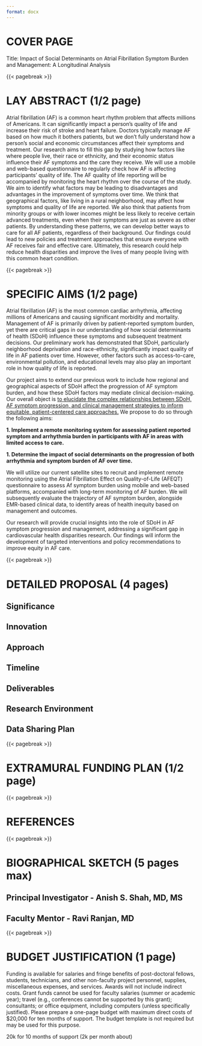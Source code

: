 ```yaml
---
format: docx
---
```


# COVER PAGE 

Title: Impact of Social Determinants on Atrial Fibrillation Symptom Burden and Management: A Longitudinal Analysis

{{< pagebreak >}}

# LAY ABSTRACT (1/2 page)

Atrial fibrillation (AF) is a common heart rhythm problem that affects millions of Americans. 
It can significantly impact a person's quality of life and increase their risk of stroke and heart failure. 
Doctors typically manage AF based on how much it bothers patients, but we don't fully understand how a person's social and economic circumstances affect their symptoms and treatment.
Our research aims to fill this gap by studying how factors like where people live, their race or ethnicity, and their economic status influence their AF symptoms and the care they receive. 
We will use a mobile and web-based questionnaire to regularly check how AF is affecting participants' quality of life.
The AF quality of life reporting will be accompanied by monitoring the heart rhythm over the course of the study. 
We aim to identify what factors may be leading to disadvantages and advantages in the improvement of symptoms over time.
We think that geographical factors, like living in a rural neighborhood, may affect how symptoms and quality of life are reported.
We also think that patients from minority groups or with lower incomes might be less likely to receive certain advanced treatments, even when their symptoms are just as severe as other patients.
By understanding these patterns, we can develop better ways to care for all AF patients, regardless of their background. 
Our findings could lead to new policies and treatment approaches that ensure everyone with AF receives fair and effective care. 
Ultimately, this research could help reduce health disparities and improve the lives of many people living with this common heart condition.

{{< pagebreak >}}

# SPECIFIC AIMS (1/2 page)

Atrial fibrillation (AF) is the most common cardiac arrhythmia, affecting millions of Americans and causing significant morbidity and mortality. 
Management of AF is primarily driven by patient-reported symptom burden, yet there are critical gaps in our understanding of how social determinants of health (SDoH) influence these symptoms and subsequent treatment decisions. 
Our preliminary work has demonstrated that SDoH, particularly neighborhood deprivation and race-ethnicity, significantly impact quality of life in AF patients over time. 
However, other factors such as access-to-care, environmental pollution, and educational levels may also play an important role in how quality of life is reported.

Our project aims to extend our previous work to include how regional and geographical aspects of SDoH affect the progression of AF symptom burden, and how these SDoH factors may mediate clinical decision-making.
Our overall object is [to elucidate the complex relationships between SDoH, AF symptom progression, and clinical management strategies to inform equitable, patient-centered care approaches.]{.underline}
We propose to do so through the following aims:

__1. Implement a remote monitoring system for assessing patient reported symptom and arrhythmia burden in participants with AF in areas with limited access to care.__

__1. Determine the impact of social determinants on the progression of both arrhythmia and symptom burden of AF over time.__

We will utilize our current satellite sites to recruit and implement remote monitoring using the Atrial Fibrillation Effect on Quality-of-Life (AFEQT) questionnaire to assess Af symptom burden using mobile and web-based platforms, accompanied with long-term monitoring of AF burden.
We will subsequently evaluate the trajectory of AF symptom burden, alongside EMR-based clinical data, to identify areas of health inequity based on management and outcomes.

Our research will provide crucial insights into the role of SDoH in AF symptom progression and management, addressing a significant gap in cardiovascular health disparities research. 
Our findings will inform the development of targeted interventions and policy recommendations to improve equity in AF care. 

{{< pagebreak >}}

# DETAILED PROPOSAL (4 pages)

## Significance

## Innovation

## Approach

## Timeline

## Deliverables

## Research Environment

## Data Sharing Plan

{{< pagebreak >}}

# EXTRAMURAL FUNDING PLAN (1/2 page)

{{< pagebreak >}}

# REFERENCES 

::: {#refs}
:::

{{< pagebreak >}}

# BIOGRAPHICAL SKETCH (5 pages max)

## Principal Investigator - Anish S. Shah, MD, MS 

## Faculty Mentor - Ravi Ranjan, MD

{{< pagebreak >}}

# BUDGET JUSTIFICATION (1 page)

Funding is available for salaries and fringe benefits of post-doctoral fellows, students, technicians, and other non-faculty project personnel, supplies, miscellaneous expenses, and services. Awards will not include indirect costs. Grant funds cannot be used for faculty salaries (summer or academic year); travel (e.g., conferences cannot be supported by this grant); consultants; or office equipment, including computers (unless specifically justified). Please prepare a one-page budget with maximum direct costs of $20,000 for ten months of support. The budget template is not required but may be used for this purpose.

20k for 10 months of support (2k per month about)



